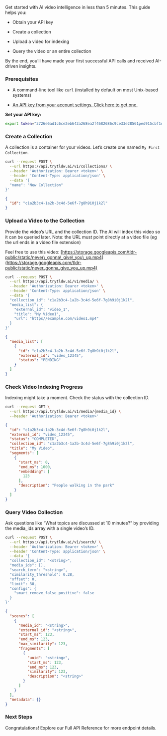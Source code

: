 ---
---

Get started with AI video intelligence in less than 5 minutes. This guide helps you:

* Obtain your API key

* Create a collection

* Upload a video for indexing

* Query the video or an entire collection

By the end, you’ll have made your first successful API calls and received AI-driven insights.

### Prerequisites

* A command-line tool like `curl` (installed by default on most Unix-based systems)

* [An API key from your account settings. Click here to get one.](https://app.trytldw.ai/account?tab=settings)

**Set your API key:**

```bash
export token="3726e6ad1c6ce2eb643a268ea2f4682686c9ce33e28561ped915cbf1dbe7ab52"
```

### Create a Collection

A collection is a container for your videos. Let’s create one named `My First Collection`.

```bash Request
curl --request POST \
  --url https://api.trytldw.ai/v1/collections/ \
  --header 'Authorization: Bearer <token>' \
  --header 'Content-Type: application/json' \
  --data '{
  "name": "New Collection"
}'
```

```json Response
{
  "id": "c1a2b3c4-1a2b-3c4d-5e6f-7g8h9i0j1k2l"
}
```

### Upload a Video to the Collection

Provide the video’s URL and the collection ID. The AI will index this video so it can be queried later.
Note: the URL must point directly at a video file (eg the url ends in a video file extension)

Feel free to use this video: [https://storage.googleapis.com/tldr-public/static/never\_gonna\_give\_you\_up.mp4](https://storage.googleapis.com/tldr-public/static/never_gonna_give_you_up.mp4)

```bash Request
curl --request POST \
  --url https://api.trytldw.ai/v1/media/ \
  --header 'Authorization: Bearer <token>' \
  --header 'Content-Type: application/json' \
  --data '{
  "collection_id": "c1a2b3c4-1a2b-3c4d-5e6f-7g8h9i0j1k2l",
  "media_list": {
    "external_id": "video_1",
    "title": "My Video1",
    "url": "https//example.com/video1.mp4"
  }
}'
```

```json Response
{
  "media_list": [
    {
      "id": "c1a2b3c4-1a2b-3c4d-5e6f-7g8h9i0j1k2l",
      "external_id": "video_12345",
      "status": "PENDING"
    }
  ]
}
```

### Check Video Indexing Progress

Indexing might take a moment. Check the status with the collection ID.

```bash Request
curl --request GET \
  --url https://api.trytldw.ai/v1/media/{media_id} \
  --header 'Authorization: Bearer <token>'
```

```json Response
{
  "id": "c1a2b3c4-1a2b-3c4d-5e6f-7g8h9i0j1k2l",
  "external_id": "video_12345",
  "status": "COMPLETED",
  "collection_id": "c1a2b3c4-1a2b-3c4d-5e6f-7g8h9i0j1k2l",
  "title": "My Video",
  "segments": [
    {
      "start_ms": 0,
      "end_ms": 1000,
      "embedding": [
        123
      ],
      "description": "People walking in the park"
    }
  ]
}
```

### Query Video Collection

Ask questions like “What topics are discussed at 10 minutes?” by providing the media\_ids array with a single video’s ID.

```bash Request
curl --request POST \
  --url https://api.trytldw.ai/v1/search/ \
  --header 'Authorization: Bearer <token>' \
  --header 'Content-Type: application/json' \
  --data '{
  "collection_id": "<string>",
  "media_ids": [],
  "search_term": "<string>",
  "similarity_threshold": 0.28,
  "offset": 0,
  "limit": 30,
  "configs": {
    "smart_remove_false_positive": false
  }
}'
```

```json Response
{
  "scenes": [
    {
      "media_id": "<string>",
      "external_id": "<string>",
      "start_ms": 123,
      "end_ms": 123,
      "max_similarity": 123,
      "fragments": [
        {
          "uuid": "<string>",
          "start_ms": 123,
          "end_ms": 123,
          "similarity": 123,
          "description": "<string>"
        }
      ]
    }
  ],
  "metadata": {}
}
```

### Next Steps

Congratulations! Explore our Full API Reference for more endpoint details.